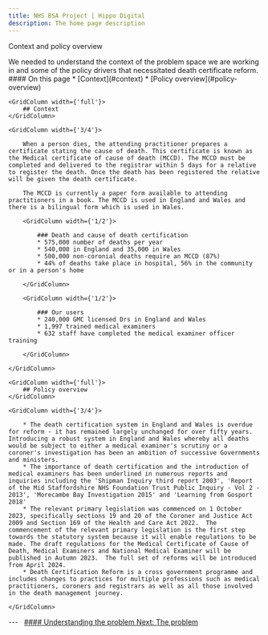 ```yaml
---
title: NHS BSA Project | Hippo Digital
description: The home page description
---
```


<Heading caption='Understanding the problem' tag='h1'>Context and policy overview</Heading>

<GridRow>
    <GridColumn width={'2/3'}>
        <LeadParagraph>
            We needed to understand the context of the problem space we are working in and some of the policy drivers that necessitated death certificate reform.
        </LeadParagraph>
    </GridColumn>
    <GridColumn width={'1/3'}>
        <nav className="in-page-nav">
            #### On this page
            * [Context](#context)
            * [Policy overview](#policy-overview)
        </nav>
    </GridColumn>
</GridRow>

<GridRow>

    <GridColumn width={'full'}>
        ## Context
    </GridColumn>

    <GridColumn width={'3/4'}>

        When a person dies, the attending practitioner prepares a certificate stating the cause of death. This certificate is known as the Medical certificate of cause of death (MCCD). The MCCD must be completed and delivered to the registrar within 5 days for a relative to register the death. Once the death has been registered the relative will be given the death certificate.

        The MCCD is currently a paper form available to attending practitioners in a book. The MCCD is used in England and Wales and there is a bilingual form which is used in Wales.

        <GridColumn width={'1/2'}>

            ### Death and cause of death certification
            * 575,000 number of deaths per year
            * 540,000 in England and 35,000 in Wales
            * 500,000 non-coronial deaths require an MCCD (87%)
            * 44% of deaths take place in hospital, 56% in the community or in a person's home
        
        </GridColumn>

        <GridColumn width={'1/2'}>

            ### Our users
            * 240,000 GMC licensed Drs in England and Wales
            * 1,997 trained medical examiners
            * 632 staff have completed the medical examiner officer training
        
        </GridColumn>
    
    </GridColumn>

</GridRow>

<GridRow>

    <GridColumn width={'full'}>
        ## Policy overview
    </GridColumn>

    <GridColumn width={'3/4'}>

        * The death certification system in England and Wales is overdue for reform - it has remained largely unchanged for over fifty years. Introducing a robust system in England and Wales whereby all deaths would be subject to either a medical examiner's scrutiny or a coroner's investigation has been an ambition of successive Governments and ministers. 
        * The importance of death certification and the introduction of medical examiners has been underlined in numerous reports and inquiries including the 'Shipman Inquiry third report 2003', 'Report of the Mid Staffordshire NHS Foundation Trust Public Inquiry - Vol 2 - 2013', 'Morecambe Bay Investigation 2015' and 'Learning from Gosport 2018'
        * The relevant primary legislation was commenced on 1 October 2023, specifically sections 19 and 20 of the Coroner and Justice Act 2009 and Section 169 of the Health and Care Act 2022.  The commencement of the relevant primary legislation is the first step towards the statutory system because it will enable regulations to be made. The draft regulations for the Medical Certificate of Cause of Death, Medical Examiners and National Medical Examiner will be published in Autumn 2023.  The full set of reforms will be introduced from April 2024.
        * Death Certification Reform is a cross government programme and includes changes to practices for multiple professions such as medical practitioners, coroners and registrars as well as all those involved in the death management journey.

    </GridColumn>

</GridRow>

<GridRow>
    <GridColumn width={'full'}>
        ---
    </GridColumn>
</GridRow>
<GridRow>
    <GridColumn width={'1/2'}>
        &nbsp;
    </GridColumn>
    <GridColumn width={'1/2'}>
        <a className="next-page" href="/understanding/problem">
            #### Understanding the problem
            Next: <span>The problem</span>
        </a>
    </GridColumn>
</GridRow>